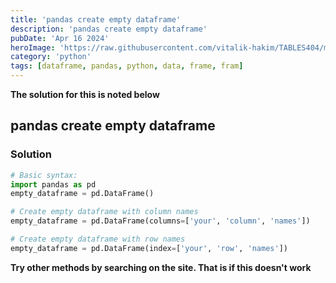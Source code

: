 ```yaml
---
title: 'pandas create empty dataframe'
description: 'pandas create empty dataframe'
pubDate: 'Apr 16 2024'
heroImage: 'https://raw.githubusercontent.com/vitalik-hakim/TABLES404/main/error_b/python.jpg'
category: 'python'
tags: [dataframe, pandas, python, data, frame, fram]
---
```


**The solution for this is noted below**

## pandas create empty dataframe

### Solution

```python
# Basic syntax:
import pandas as pd
empty_dataframe = pd.DataFrame()

# Create empty dataframe with column names
empty_dataframe = pd.DataFrame(columns=['your', 'column', 'names'])

# Create empty dataframe with row names
empty_dataframe = pd.DataFrame(index=['your', 'row', 'names'])
```

**Try other methods by searching on the site. That is if this doesn't work**
